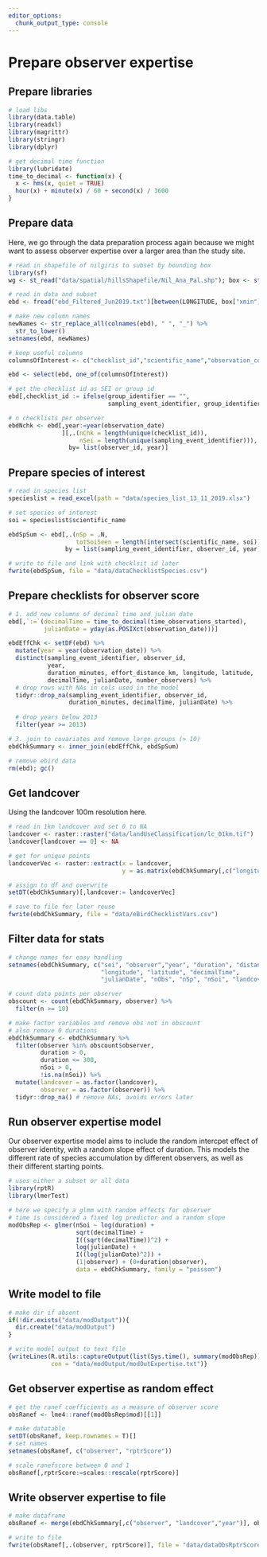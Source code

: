 ```yaml
---
editor_options: 
  chunk_output_type: console
---
```


# Prepare observer expertise

## Prepare libraries

```r

# load libs
library(data.table)
library(readxl)
library(magrittr)
library(stringr)
library(dplyr)

# get decimal time function
library(lubridate)
time_to_decimal <- function(x) {
  x <- hms(x, quiet = TRUE)
  hour(x) + minute(x) / 60 + second(x) / 3600
}
```

## Prepare data

Here, we go through the data preparation process again because we might want to assess observer expertise over a larger area than the study site.

```r
# read in shapefile of nilgiris to subset by bounding box
library(sf)
wg <- st_read("data/spatial/hillsShapefile/Nil_Ana_Pal.shp"); box <- st_bbox(wg)

# read in data and subset
ebd <- fread("ebd_Filtered_Jun2019.txt")[between(LONGITUDE, box["xmin"], box["xmax"]) & between(LATITUDE, box["ymin"], box["ymax"]),][year(`OBSERVATION DATE`) >= 2013,]

# make new column names
newNames <- str_replace_all(colnames(ebd), " ", "_") %>%
  str_to_lower()
setnames(ebd, newNames)

# keep useful columns
columnsOfInterest <- c("checklist_id","scientific_name","observation_count","locality","locality_id","locality_type","latitude","longitude","observation_date","time_observations_started","observer_id","sampling_event_identifier","protocol_type","duration_minutes","effort_distance_km","effort_area_ha","number_observers","species_observed","reviewed","state_code", "group_identifier")

ebd <- select(ebd, one_of(columnsOfInterest))

# get the checklist id as SEI or group id
ebd[,checklist_id := ifelse(group_identifier == "", 
                            sampling_event_identifier, group_identifier),]

# n checklists per observer
ebdNchk <- ebd[,year:=year(observation_date)
               ][,.(nChk = length(unique(checklist_id)), 
                    nSei = length(unique(sampling_event_identifier))), 
                 by= list(observer_id, year)]
```

## Prepare species of interest

```r
# read in species list
specieslist = read_excel(path = "data/species_list_13_11_2019.xlsx")

# set species of interest
soi = specieslist$scientific_name

ebdSpSum <- ebd[,.(nSp = .N,
                   totSoiSeen = length(intersect(scientific_name, soi))), 
                by = list(sampling_event_identifier, observer_id, year)]

# write to file and link with checklsit id later
fwrite(ebdSpSum, file = "data/dataChecklistSpecies.csv")
```

## Prepare checklists for observer score

```r
# 1. add new columns of decimal time and julian date
ebd[,`:=`(decimalTime = time_to_decimal(time_observations_started),
          julianDate = yday(as.POSIXct(observation_date)))]

ebdEffChk <- setDF(ebd) %>% 
  mutate(year = year(observation_date)) %>% 
  distinct(sampling_event_identifier, observer_id,
           year,
           duration_minutes, effort_distance_km, longitude, latitude,
           decimalTime, julianDate, number_observers) %>% 
  # drop rows with NAs in cols used in the model
  tidyr::drop_na(sampling_event_identifier, observer_id,
                 duration_minutes, decimalTime, julianDate) %>% 
  
  # drop years below 2013
  filter(year >= 2013)

# 3. join to covariates and remove large groups (> 10)
ebdChkSummary <- inner_join(ebdEffChk, ebdSpSum)

# remove ebird data
rm(ebd); gc()
```

## Get landcover

Using the landcover 100m resolution here.

```r
# read in 1km landcover and set 0 to NA
landcover <- raster::raster("data/landUseClassification/lc_01km.tif")
landcover[landcover == 0] <- NA

# get for unique points
landcoverVec <- raster::extract(x = landcover, 
                                y = as.matrix(ebdChkSummary[,c("longitude","latitude")]))

# assign to df and overwrite
setDT(ebdChkSummary)[,landcover:= landcoverVec]

# save to file for later reuse
fwrite(ebdChkSummary, file = "data/eBirdChecklistVars.csv")
```

## Filter data for stats

```r
# change names for easy handling
setnames(ebdChkSummary, c("sei", "observer","year", "duration", "distance",
                          "longitude", "latitude", "decimalTime",
                          "julianDate", "nObs", "nSp", "nSoi", "landcover"))

# count data points per observer 
obscount <- count(ebdChkSummary, observer) %>% 
  filter(n >= 10)

# make factor variables and remove obs not in obscount
# also remove 0 durations
ebdChkSummary <- ebdChkSummary %>% 
  filter(observer %in% obscount$observer, 
         duration > 0,
         duration <= 300,
         nSoi > 0,
         !is.na(nSoi)) %>% 
  mutate(landcover = as.factor(landcover),
         observer = as.factor(observer)) %>% 
  tidyr::drop_na() # remove NAs, avoids errors later
```

## Run observer expertise model

Our observer expertise model aims to include the random intercpet effect of observer identity, with a random slope effect of duration. This models the different rate of species accumulation by different observers, as well as their different starting points.

```r
# uses either a subset or all data
library(rptR)
library(lmerTest)

# here we specify a glmm with random effects for observer
# time is considered a fixed log predictor and a random slope
modObsRep <- glmer(nSoi ~ log(duration) + 
                   sqrt(decimalTime) + 
                   I((sqrt(decimalTime))^2) + 
                   log(julianDate) + 
                   I((log(julianDate)^2)) + 
                   (1|observer) + (0+duration|observer),
                   data = ebdChkSummary, family = "poisson")
```

## Write model to file

```r
# make dir if absent
if(!dir.exists("data/modOutput")){
  dir.create("data/modOutput")
}

# write model output to text file
{writeLines(R.utils::captureOutput(list(Sys.time(), summary(modObsRep))), 
            con = "data/modOutput/modOutExpertise.txt")}
```

## Get observer expertise as random effect

```r
# get the ranef coefficients as a measure of observer score
obsRanef <- lme4::ranef(modObsRep$mod)[[1]]

# make datatable
setDT(obsRanef, keep.rownames = T)[]
# set names
setnames(obsRanef, c("observer", "rptrScore"))

# scale ranefscore between 0 and 1
obsRanef[,rptrScore:=scales::rescale(rptrScore)]
```

## Write observer expertise to file

```r
# make dataframe
obsRanef <- merge(ebdChkSummary[,c("observer", "landcover","year")], obsRanef, by = c("observer"))

# write to file
fwrite(obsRanef[,.(observer, rptrScore)], file = "data/dataObsRptrScore.csv")
```

